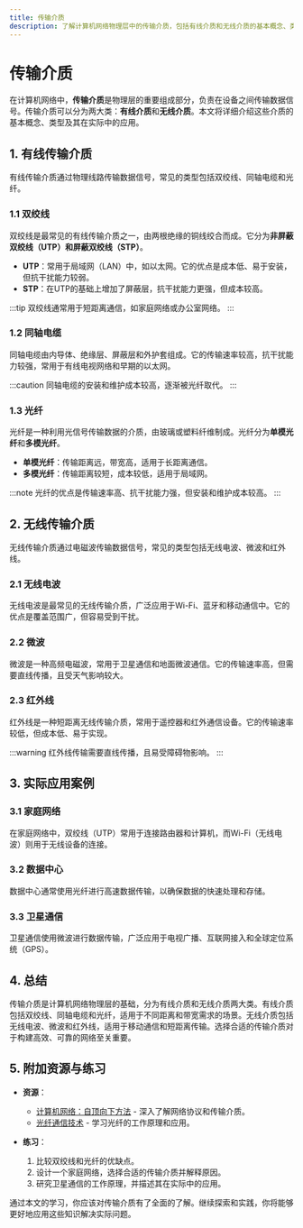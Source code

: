 ```yaml
---
title: 传输介质
description: 了解计算机网络物理层中的传输介质，包括有线介质和无线介质的基本概念、类型及其应用场景。
---
```


# 传输介质

在计算机网络中，**传输介质**是物理层的重要组成部分，负责在设备之间传输数据信号。传输介质可以分为两大类：**有线介质**和**无线介质**。本文将详细介绍这些介质的基本概念、类型及其在实际中的应用。

## 1. 有线传输介质

有线传输介质通过物理线路传输数据信号，常见的类型包括双绞线、同轴电缆和光纤。

### 1.1 双绞线

双绞线是最常见的有线传输介质之一，由两根绝缘的铜线绞合而成。它分为**非屏蔽双绞线（UTP）**和**屏蔽双绞线（STP）**。

- **UTP**：常用于局域网（LAN）中，如以太网。它的优点是成本低、易于安装，但抗干扰能力较弱。
- **STP**：在UTP的基础上增加了屏蔽层，抗干扰能力更强，但成本较高。

:::tip
双绞线通常用于短距离通信，如家庭网络或办公室网络。
:::

### 1.2 同轴电缆

同轴电缆由内导体、绝缘层、屏蔽层和外护套组成。它的传输速率较高，抗干扰能力较强，常用于有线电视网络和早期的以太网。

:::caution
同轴电缆的安装和维护成本较高，逐渐被光纤取代。
:::

### 1.3 光纤

光纤是一种利用光信号传输数据的介质，由玻璃或塑料纤维制成。光纤分为**单模光纤**和**多模光纤**。

- **单模光纤**：传输距离远，带宽高，适用于长距离通信。
- **多模光纤**：传输距离较短，成本较低，适用于局域网。

:::note
光纤的优点是传输速率高、抗干扰能力强，但安装和维护成本较高。
:::

## 2. 无线传输介质

无线传输介质通过电磁波传输数据信号，常见的类型包括无线电波、微波和红外线。

### 2.1 无线电波

无线电波是最常见的无线传输介质，广泛应用于Wi-Fi、蓝牙和移动通信中。它的优点是覆盖范围广，但容易受到干扰。

### 2.2 微波

微波是一种高频电磁波，常用于卫星通信和地面微波通信。它的传输速率高，但需要直线传播，且受天气影响较大。

### 2.3 红外线

红外线是一种短距离无线传输介质，常用于遥控器和红外通信设备。它的传输速率较低，但成本低、易于实现。

:::warning
红外线传输需要直线传播，且易受障碍物影响。
:::

## 3. 实际应用案例

### 3.1 家庭网络

在家庭网络中，双绞线（UTP）常用于连接路由器和计算机，而Wi-Fi（无线电波）则用于无线设备的连接。

### 3.2 数据中心

数据中心通常使用光纤进行高速数据传输，以确保数据的快速处理和存储。

### 3.3 卫星通信

卫星通信使用微波进行数据传输，广泛应用于电视广播、互联网接入和全球定位系统（GPS）。

## 4. 总结

传输介质是计算机网络物理层的基础，分为有线介质和无线介质两大类。有线介质包括双绞线、同轴电缆和光纤，适用于不同距离和带宽需求的场景。无线介质包括无线电波、微波和红外线，适用于移动通信和短距离传输。选择合适的传输介质对于构建高效、可靠的网络至关重要。

## 5. 附加资源与练习

- **资源**：
  - [计算机网络：自顶向下方法](https://example.com) - 深入了解网络协议和传输介质。
  - [光纤通信技术](https://example.com) - 学习光纤的工作原理和应用。

- **练习**：
  1. 比较双绞线和光纤的优缺点。
  2. 设计一个家庭网络，选择合适的传输介质并解释原因。
  3. 研究卫星通信的工作原理，并描述其在实际中的应用。

通过本文的学习，你应该对传输介质有了全面的了解。继续探索和实践，你将能够更好地应用这些知识解决实际问题。
